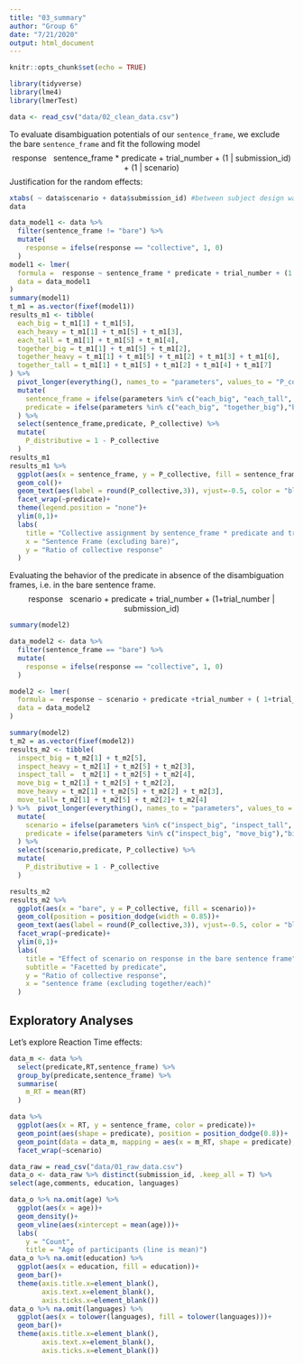 ```yaml
---
title: "03_summary"
author: "Group 6"
date: "7/21/2020"
output: html_document
---
```


```r
knitr::opts_chunk$set(echo = TRUE)
```


```r
library(tidyverse)
library(lme4)
library(lmerTest)
```

```r
data <- read_csv("data/02_clean_data.csv")
```

To evaluate disambiguation potentials of our `sentence_frame`, we exclude the bare `sentence_frame` and fit the following model
$$\text{response ~ sentence_frame * predicate + trial_number + (1 | submission_id) + (1 | scenario)}$$
Justification for the random effects: 
```r
xtabs( ~ data$scenario + data$submission_id) #between subject design warrants random intercepts for subject_id and scenario
data
```



```r
data_model1 <- data %>% 
  filter(sentence_frame != "bare") %>% 
  mutate(
    response = ifelse(response == "collective", 1, 0)
  )
model1 <- lmer(
  formula =  response ~ sentence_frame * predicate + trial_number + (1| submission_id) + (1|scenario),
  data = data_model1
)
summary(model1)
t_m1 = as.vector(fixef(model1))
results_m1 <- tibble(
  each_big = t_m1[1] + t_m1[5],
  each_heavy = t_m1[1] + t_m1[5] + t_m1[3],
  each_tall = t_m1[1] + t_m1[5] + t_m1[4],
  together_big = t_m1[1] + t_m1[5] + t_m1[2],
  together_heavy = t_m1[1] + t_m1[5] + t_m1[2] + t_m1[3] + t_m1[6],
  together_tall = t_m1[1] + t_m1[5] + t_m1[2] + t_m1[4] + t_m1[7]
) %>% 
  pivot_longer(everything(), names_to = "parameters", values_to = "P_collective") %>% 
  mutate(
    sentence_frame = ifelse(parameters %in% c("each_big", "each_tall", "each_heavy"),"each","together"),
    predicate = ifelse(parameters %in% c("each_big", "together_big"),"big", ifelse(parameters %in% c("each_tall", "together_tall"),"tall","heavy"))
  ) %>% 
  select(sentence_frame,predicate, P_collective) %>% 
  mutate(
    P_distributive = 1 - P_collective
  )
results_m1
results_m1 %>% 
  ggplot(aes(x = sentence_frame, y = P_collective, fill = sentence_frame))+
  geom_col()+
  geom_text(aes(label = round(P_collective,3)), vjust=-0.5, color = "black", position = position_dodge(0.85), size = 4)+
  facet_wrap(~predicate)+
  theme(legend.position = "none")+
  ylim(0,1)+
  labs(
    title = "Collective assignment by sentence_frame * predicate and trial number",
    x = "Sentence Frame (excluding bare)",
    y = "Ratio of collective response"
  )
```

Evaluating the behavior of the predicate in absence of the disambiguation frames, i.e. in the bare sentence frame.
$$\text{response ~ scenario + predicate + trial_number + (1+trial_number | submission_id)}$$
```r
summary(model2)
```

```r
data_model2 <- data %>% 
  filter(sentence_frame == "bare") %>% 
  mutate(
    response = ifelse(response == "collective", 1, 0)
  )

model2 <- lmer(
  formula =  response ~ scenario + predicate +trial_number + ( 1+trial_number | submission_id),
  data = data_model2
)

summary(model2)
t_m2 = as.vector(fixef(model2))
results_m2 <- tibble(
  inspect_big = t_m2[1] + t_m2[5],
  inspect_heavy = t_m2[1] + t_m2[5] + t_m2[3],
  inspect_tall =  t_m2[1] + t_m2[5] + t_m2[4],
  move_big = t_m2[1] + t_m2[5] + t_m2[2],
  move_heavy = t_m2[1] + t_m2[5] + t_m2[2] + t_m2[3],
  move_tall= t_m2[1] + t_m2[5] + t_m2[2]+ t_m2[4]
) %>%  pivot_longer(everything(), names_to = "parameters", values_to = "P_collective") %>% 
  mutate(
    scenario = ifelse(parameters %in% c("inspect_big", "inspect_tall", "inspect_heavy"),"inspect","move"),
    predicate = ifelse(parameters %in% c("inspect_big", "move_big"),"big", ifelse(parameters %in% c("inspect_tall", "move_tall"),"tall","heavy"))
  ) %>% 
  select(scenario,predicate, P_collective) %>% 
  mutate(
    P_distributive = 1 - P_collective
  )

results_m2 
results_m2 %>% 
  ggplot(aes(x = "bare", y = P_collective, fill = scenario))+
  geom_col(position = position_dodge(width = 0.85))+
  geom_text(aes(label = round(P_collective,3)), vjust=-0.5, color = "black", position = position_dodge(0.85), size = 4)+
  facet_wrap(~predicate)+
  ylim(0,1)+
  labs(
    title = "Effect of scenario on response in the bare sentence frame",
    subtitle = "Facetted by predicate",
    y = "Ratio of collective response",
    x = "sentence frame (excluding together/each)"
  )

```

## Exploratory Analyses

Let's explore Reaction Time effects:
```r
data_m <- data %>%
  select(predicate,RT,sentence_frame) %>% 
  group_by(predicate,sentence_frame) %>% 
  summarise(
    m_RT = mean(RT)
  )

data %>% 
  ggplot(aes(x = RT, y = sentence_frame, color = predicate))+
  geom_point(aes(shape = predicate), position = position_dodge(0.8))+
  geom_point(data = data_m, mapping = aes(x = m_RT, shape = predicate),position = position_dodge(0.8), size = 5)+
  facet_wrap(~scenario)
```

```r
data_raw = read_csv("data/01_raw_data.csv")
data_o <- data_raw %>% distinct(submission_id, .keep_all = T) %>%
select(age,comments, education, languages) 

data_o %>% na.omit(age) %>% 
  ggplot(aes(x = age))+ 
  geom_density()+
  geom_vline(aes(xintercept = mean(age)))+
  labs(
    y = "Count",
    title = "Age of participants (line is mean)")
data_o %>% na.omit(education) %>% 
  ggplot(aes(x = education, fill = education))+ 
  geom_bar()+
  theme(axis.title.x=element_blank(),
        axis.text.x=element_blank(),
        axis.ticks.x=element_blank())
data_o %>% na.omit(languages) %>% 
  ggplot(aes(x = tolower(languages), fill = tolower(languages)))+
  geom_bar()+
  theme(axis.title.x=element_blank(),
        axis.text.x=element_blank(),
        axis.ticks.x=element_blank())
```


